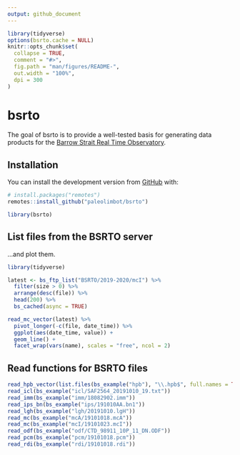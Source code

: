 ```yaml
---
output: github_document
---
```


<!-- README.md is generated from README.Rmd. Please edit that file -->

```r
library(tidyverse)
options(bsrto.cache = NULL)
knitr::opts_chunk$set(
  collapse = TRUE,
  comment = "#>",
  fig.path = "man/figures/README-",
  out.width = "100%",
  dpi = 300
)
```

# bsrto

<!-- badges: start -->
<!-- badges: end -->

The goal of bsrto is to provide a well-tested basis for generating data products for the [Barrow Strait Real Time Observatory](https://noise.phys.ocean.dal.ca/barrow/).

## Installation

You can install the development version from [GitHub](https://github.com/) with:

``` r
# install.packages("remotes")
remotes::install_github("paleolimbot/bsrto")
```

```r
library(bsrto)
```

## List files from the BSRTO server

...and plot them.

```r
library(tidyverse)

latest <- bs_ftp_list("BSRTO/2019-2020/mcI") %>% 
  filter(size > 0) %>% 
  arrange(desc(file)) %>% 
  head(200) %>% 
  bs_cached(async = TRUE)

read_mc_vector(latest) %>% 
  pivot_longer(-c(file, date_time)) %>% 
  ggplot(aes(date_time, value)) +
  geom_line() +
  facet_wrap(vars(name), scales = "free", ncol = 2)
```

## Read functions for BSRTO files

```r
read_hpb_vector(list.files(bs_example("hpb"), "\\.hpb$", full.names = TRUE))
read_icl(bs_example("icl/SAF2564_20191010_19.txt"))
read_imm(bs_example("imm/18082902.imm"))
read_ips_bn(bs_example("ips/191010AA.bn1"))
read_lgh(bs_example("lgh/20191010.lgH"))
read_mc(bs_example("mcA/19101018.mcA"))
read_mc(bs_example("mcI/19101023.mcI"))
read_odf(bs_example("odf/CTD_98911_10P_11_DN.ODF"))
read_pcm(bs_example("pcm/19101018.pcm"))
read_rdi(bs_example("rdi/19101018.rdi"))
```
